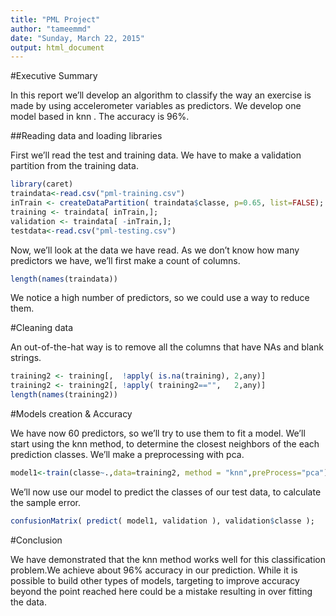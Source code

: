 ```yaml
---
title: "PML Project"
author: "tameemmd"
date: "Sunday, March 22, 2015"
output: html_document
---
```


#Executive Summary

In this report we'll develop an algorithm to classify the way an exercise is made by using accelerometer variables as predictors. We develop one model based in knn . The accuracy is 96%.


##Reading data and loading libraries

First we'll read the test and training data. We have to make a validation partition from the training data.

```r
library(caret)
traindata<-read.csv("pml-training.csv")
inTrain <- createDataPartition( traindata$classe, p=0.65, list=FALSE);
training <- traindata[ inTrain,];
validation <- traindata[ -inTrain,];
testdata<-read.csv("pml-testing.csv")
```

Now, we'll look at the data we have read. As we don't know how many predictors we have, we'll first make a count of columns.

```r
length(names(traindata))
```


We notice a high number of predictors, so we could use a way to reduce them.


#Cleaning data

An out-of-the-hat way is to remove all the columns that have NAs and blank strings.

```r
training2 <- training[,  !apply( is.na(training), 2,any)]
training2 <- training2[, !apply( training2=="",   2,any)]
length(names(training2))
```

#Models creation & Accuracy

We have now 60 predictors, so we'll try to use them to fit a model. We'll start using the knn method, to determine the closest neighbors of the each prediction classes. We'll make a preprocessing with pca.

```r
model1<-train(classe~.,data=training2, method = "knn",preProcess="pca")
```

We'll now use our model to predict the classes of our test data, to calculate the
sample error.

```r
confusionMatrix( predict( model1, validation ), validation$classe );
```


#Conclusion

We have demonstrated that the knn method works well for this classification problem.We achieve about 96% accuracy in our prediction. While it is possible to build other types of models, targeting to improve accuracy beyond the point reached here could be a mistake resulting in over fitting the data.